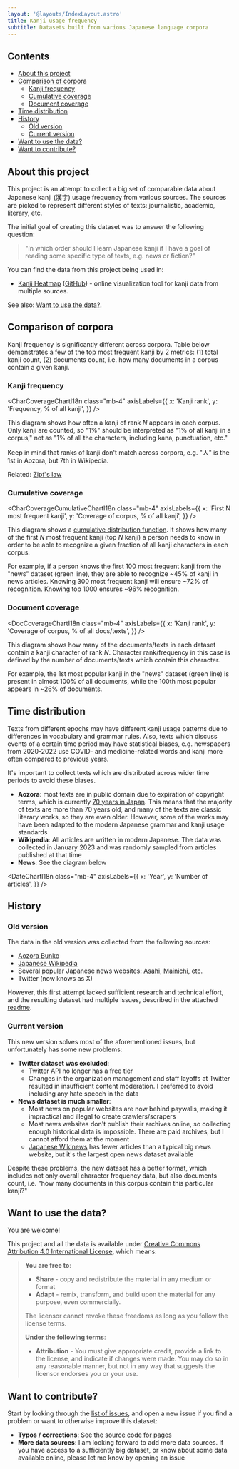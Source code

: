 ```yaml
---
layout: '@layouts/IndexLayout.astro'
title: Kanji usage frequency
subtitle: Datasets built from various Japanese language corpora
---
```


## Contents

- [About this project](#about-this-project)
- [Comparison of corpora](#comparison-of-corpora)
  - [Kanji frequency](#kanji-frequency)
  - [Cumulative coverage](#cumulative-coverage)
  - [Document coverage](#document-coverage)
- [Time distribution](#time-distribution)
- [History](#history)
  - [Old version](#old-version)
  - [Current version](#current-version)
- [Want to use the data?](#want-to-use-the-data)
- [Want to contribute?](#want-to-contribute)

## About this project

This project is an attempt to collect a big set of comparable data
about Japanese kanji (漢字) usage frequency from various sources.
The sources are picked to represent different styles of texts:
journalistic, academic, literary, etc.

The initial goal of creating this dataset was to answer the following question:

> "In which order should I learn Japanese kanji if I have a goal
> of reading some specific type of texts, e.g. news or fiction?"

You can find the data from this project being used in:

- [Kanji Heatmap](https://kanjiheatmap.com/) ([GitHub](https://github.com/PikaPikaGems/kanji-heatmap)) -
  online visualization tool for kanji data from multiple sources.

See also: [Want to use the data?](#want-to-use-the-data).

## Comparison of corpora

Kanji frequency is significantly different across corpora.
Table below demonstrates a few of the top most frequent kanji
by 2 metrics: (1) total kanji count, (2) documents count, i.e. how many
documents in a corpus contain a given kanji.


<DatasetComparisonTable class="mb-4" />

### Kanji frequency


<CharCoverageChartI18n
  class="mb-4"
  axisLabels={{
    x: 'Kanji rank',
    y: 'Frequency, % of all kanji',
  }}
/>

This diagram shows how often a kanji of rank _N_ appears in each corpus.
Only kanji are counted, so "1%" should be interpreted as "1% of all kanji in a corpus,"
not as "1% of all the characters, including kana, punctuation, etc."

Keep in mind that ranks of kanji don't match across corpora,
e.g. "人" is the 1st in Aozora, but 7th in Wikipedia.

Related: [Zipf's law](https://en.wikipedia.org/wiki/Zipf%27s_law)

### Cumulative coverage


<CharCoverageCumulativeChartI18n
  class="mb-4"
  axisLabels={{
    x: 'First N most frequent kanji',
    y: 'Coverage of corpus, % of all kanji',
  }}
/>

This diagram shows a
[cumulative distribution function](https://en.wikipedia.org/wiki/Cumulative_distribution_function).
It shows how many of the first _N_ most frequent kanji (top _N_ kanji)
a person needs to know in order to be able to recognize a given fraction
of all kanji characters in each corpus.

For example, if a person knows the first 100 most frequent kanji from
the "news" dataset (green line), they are able to recognize ~45% of kanji
in news articles. Knowing 300 most frequent kanji will ensure ~72% of
recognition. Knowing top 1000 ensures ~96% recognition.

### Document coverage


<DocCoverageChartI18n
  class="mb-4"
  axisLabels={{
    x: 'Kanji rank',
    y: 'Coverage of corpus, % of all docs/texts',
  }}
/>

This diagram shows how many of the documents/texts in each dataset contain
a kanji character of rank _N_. Character rank/frequency in this case is defined
by the number of documents/texts which contain this character.

For example, the 1st most popular kanji in the "news" dataset (green line)
is present in almost 100% of all documents, while the 100th most popular
appears in ~26% of documents.

## Time distribution

Texts from different epochs may have different kanji usage patterns
due to differences in vocabulary and grammar rules. Also, texts which
discuss events of a certain time period may have statistical biases,
e.g. newspapers from 2020-2022 use COVID- and medicine-related
words and kanji more often compared to previous years.

It's important to collect texts which are distributed
across wider time periods to avoid these biases.

- **Aozora**: most texts are in public domain due to
  expiration of copyright terms, which is currently
  [70 years in Japan](https://en.wikipedia.org/wiki/Copyright_law_of_Japan).
  This means that the majority of texts are more than 70 years old,
  and many of the texts are classic literary works, so they are even older.
  However, some of the works may have been adapted
  to the modern Japanese grammar and kanji usage standards
- **Wikipedia**: All articles are written in modern Japanese.
  The data was collected in January 2023 and was randomly
  sampled from articles published at that time
- **News**: See the diagram below


<DateChartI18n
  class="mb-4"
  axisLabels={{
    x: 'Year',
    y: 'Number of articles',
  }}
/>

## History

### Old version

The data in the old version was collected from the following sources:

- [Aozora Bunko](https://www.aozora.gr.jp/)
- [Japanese Wikipedia](https://ja.wikipedia.org/)
- Several popular Japanese news websites:
  [Asahi](https://www.asahi.com/),
  [Mainichi](https://mainichi.jp/), etc.
- Twitter (now knows as X)

However, this first attempt lacked sufficient research and technical effort,
and the resulting dataset had multiple issues, described in the attached
[readme](https://github.com/scriptin/kanji-frequency/tree/master/data2015/README.md).

### Current version

This new version solves most of the aforementioned issues,
but unfortunately has some new problems:

- **Twitter dataset was excluded**:
  - Twitter API no longer has a free tier
  - Changes in the organization management and staff layoffs at Twitter
    resulted in insufficient content moderation.
    I preferred to avoid including any hate speech in the data
- **News dataset is much smaller**:
  - Most news on popular websites are now behind paywalls,
    making it impractical and illegal to create crawlers/scrapers
  - Most news websites don't publish their archives online,
    so collecting enough historical data is impossible.
    There are paid archives, but I cannot afford them at the moment
  - [Japanese Wikinews](https://ja.wikinews.org/) has fewer
    articles than a typical big news website, but it's the largest
    open news dataset available

Despite these problems, the new dataset has a better format,
which includes not only overall character frequency data,
but also documents count, i.e. "how many documents
in this corpus contain this particular kanji?"

## Want to use the data?

You are welcome!

This project and all the data is available under
[Creative Commons Attribution 4.0 International License](http://creativecommons.org/licenses/by/4.0/),
which means:

> **You are free to**:
>
> - **Share** - copy and redistribute the material in any medium or format
> - **Adapt** - remix, transform, and build upon the material for any purpose, even commercially.
>
> The licensor cannot revoke these freedoms as long as you follow the license terms.
>
> **Under the following terms**:
>
> - **Attribution** - You must give appropriate credit,
>   provide a link to the license, and indicate if changes were made.
>   You may do so in any reasonable manner, but not in any way
>   that suggests the licensor endorses you or your use.

## Want to contribute?

Start by looking through the
[list of issues](https://github.com/scriptin/kanji-frequency/issues),
and open a new issue if you find a problem or want to otherwise
improve this dataset:

- **Typos / corrections**: See the
  [source code for pages](https://github.com/scriptin/kanji-frequency/tree/master/src/pages)
- **More data sources**: I am looking forward to add more data sources.
  If you have access to a sufficiently big dataset, or know about some data
  available online, please let me know by opening an issue
